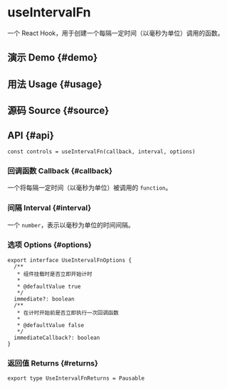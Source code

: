 # useIntervalFn


<HooksType category="Animation" pausable />

一个 React Hook，用于创建一个每隔一定时间（以毫秒为单位）调用的函数。

## 演示 Demo \{#demo}


<App />

## 用法 Usage \{#usage}



## 源码 Source \{#source}


<Source />

## API \{#api}

```tsx
const controls = useIntervalFn(callback, interval, options)
```

### 回调函数 Callback \{#callback}

一个将每隔一定时间（以毫秒为单位）被调用的 `function`。

### 间隔 Interval \{#interval}

一个 `number`，表示以毫秒为单位的时间间隔。

### 选项 Options \{#options}

```tsx
export interface UseIntervalFnOptions {
  /**
   * 组件挂载时是否立即开始计时
   *
   * @defaultValue true
   */
  immediate?: boolean
  /**
   * 在计时开始前是否立即执行一次回调函数
   *
   * @defaultValue false
   */
  immediateCallback?: boolean
}
```

### 返回值 Returns \{#returns}


<Tip type="pausable" />

```tsx
export type UseIntervalFnReturns = Pausable
```
